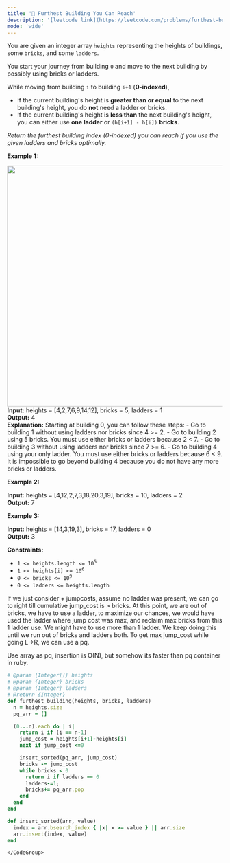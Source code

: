 ```yaml
---
title: '🧀 Furthest Building You Can Reach'
description: '[leetcode link](https://leetcode.com/problems/furthest-building-you-can-reach/description/)'
mode: 'wide'
---
```

<Tabs>
  <Tab title="Question" icon="circle-question" iconType="regular">
    <Card>
      <p>You are given an integer array <code>heights</code> representing the heights of buildings, some <code>bricks</code>, and some <code>ladders</code>.</p>  <p>You start your journey from building <code>0</code> and move to the next building by possibly using bricks or ladders.</p>  <p>While moving from building <code>i</code> to building <code>i+1</code> (<strong>0-indexed</strong>),</p>  <ul>  <li>If the current building&#39;s height is <strong>greater than or equal</strong> to the next building&#39;s height, you do <strong>not</strong> need a ladder or bricks.</li>  <li>If the current building&#39;s height is <b>less than</b> the next building&#39;s height, you can either use <strong>one ladder</strong> or <code>(h[i+1] - h[i])</code> <strong>bricks</strong>.</li> </ul>  <p><em>Return the furthest building index (0-indexed) you can reach if you use the given ladders and bricks optimally.</em></p>   <p><strong class="example">Example 1:</strong></p> <img alt="" src="https://assets.leetcode.com/uploads/2020/10/27/q4.gif" style="width: 562px; height: 561px;" />  <strong>Input:</strong> heights = [4,2,7,6,9,14,12], bricks = 5, ladders = 1 <br/> <strong>Output:</strong> 4 <br/> <strong>Explanation:</strong> Starting at building 0, you can follow these steps: - Go to building 1 without using ladders nor bricks since 4 &gt;= 2. - Go to building 2 using 5 bricks. You must use either bricks or ladders because 2 &lt; 7. - Go to building 3 without using ladders nor bricks since 7 &gt;= 6. - Go to building 4 using your only ladder. You must use either bricks or ladders because 6 &lt; 9. It is impossible to go beyond building 4 because you do not have any more bricks or ladders.   <p><strong class="example">Example 2:</strong></p>   <strong>Input:</strong> heights = [4,12,2,7,3,18,20,3,19], bricks = 10, ladders = 2 <br/> <strong>Output:</strong> 7   <p><strong class="example">Example 3:</strong></p>   <strong>Input:</strong> heights = [14,3,19,3], bricks = 17, ladders = 0 <br/> <strong>Output:</strong> 3    <p><strong>Constraints:</strong></p>  <ul>  <li><code>1 &lt;= heights.length &lt;= 10<sup>5</sup></code></li>  <li><code>1 &lt;= heights[i] &lt;= 10<sup>6</sup></code></li>  <li><code>0 &lt;= bricks &lt;= 10<sup>9</sup></code></li>  <li><code>0 &lt;= ladders &lt;= heights.length</code></li> </ul> 
    </Card>
  </Tab>
  <Tab title="Solution" icon="lightbulb" iconType="regular" >
    <Card>
      If we just consider + jumpcosts, assume no ladder was present, we can go to right till cumulative jump_cost is &gt; bricks. At this point, we are out of bricks, we have to use a ladder, to maximize our chances, we would have used the ladder where jump cost was max, and reclaim max bricks from this 1 ladder use. We might have to use more than 1 ladder. We keep doing this until we run out of bricks and ladders both. To get max jump_cost while going L-&gt;R, we can use a pq.

Use array as pq, insertion is O(N), but somehow its faster than pq container in ruby.
    </Card>
  <Expandable title="code">
    <CodeGroup dropdown>
```ruby title="Furthest Building You Can Reach" lines
# @param {Integer[]} heights
# @param {Integer} bricks
# @param {Integer} ladders
# @return {Integer}
def furthest_building(heights, bricks, ladders)
  n = heights.size
  pq_arr = []

  (0...n).each do | i|
    return i if (i == n-1)
    jump_cost = heights[i+1]-heights[i]
    next if jump_cost <=0

    insert_sorted(pq_arr, jump_cost)
    bricks -= jump_cost
    while bricks < 0
      return i if ladders == 0
      ladders-=1;
      bricks+= pq_arr.pop
    end
  end
end

def insert_sorted(arr, value)
  index = arr.bsearch_index { |x| x >= value } || arr.size
  arr.insert(index, value)
end
```
    </CodeGroup>
  </Expandable>
  </Tab>
</Tabs>